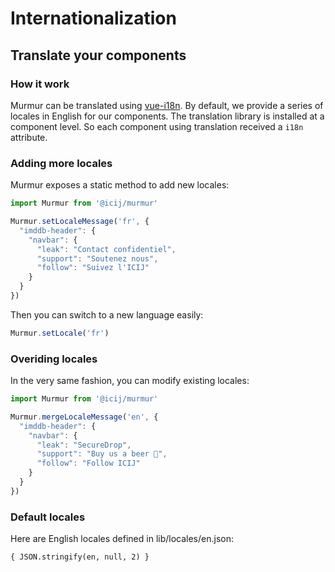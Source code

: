 
<Meta title="Internationalization"/>

# Internationalization
## Translate your components
### How it work

Murmur can be translated using [vue-i18n](https://github.com/kazupon/vue-i18n).
By default, we provide a series of locales in English for our components. The
translation library is installed at a component level. So each component using
translation received a `i18n` attribute.

### Adding more locales

Murmur exposes a static method to add new locales:

```js
import Murmur from '@icij/murmur'

Murmur.setLocaleMessage('fr', {
  "imddb-header": {
    "navbar": {
      "leak": "Contact confidentiel",
      "support": "Soutenez nous",
      "follow": "Suivez l'ICIJ"
    }
  }
})
```

Then you can switch to a new language easily:

```js
Murmur.setLocale('fr')
```

### Overiding locales

In the very same fashion, you can modify existing locales:

```js
import Murmur from '@icij/murmur'

Murmur.mergeLocaleMessage('en', {
  "imddb-header": {
    "navbar": {
      "leak": "SecureDrop",
      "support": "Buy us a beer 🍺",
      "follow": "Follow ICIJ"
    }
  }
})
```

### Default locales

Here are English locales defined in <repository-link path="lib/locales/en.json">lib/locales/en.json</repository-link>:

<collapsible-block label="All English locales">
    <pre className=" p-3 m-0"><code>{ JSON.stringify(en, null, 2) } </code></pre>
</collapsible-block>
